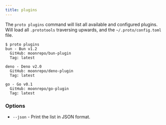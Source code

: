 ```yaml
---
title: plugins
---
```


The `proto plugins` command will list all available and configured plugins. Will load all
`.prototools` traversing upwards, and the `~/.proto/config.toml` file.

```shell
$ proto plugins
bun - Bun v1.2
  GitHub: moonrepo/bun-plugin
  Tag: latest

deno - Deno v2.0
  GitHub: moonrepo/deno-plugin
  Tag: latest

go - Go v0.1
  GitHub: moonrepo/go-plugin
  Tag: latest
```

### Options

- `--json` - Print the list in JSON format.
